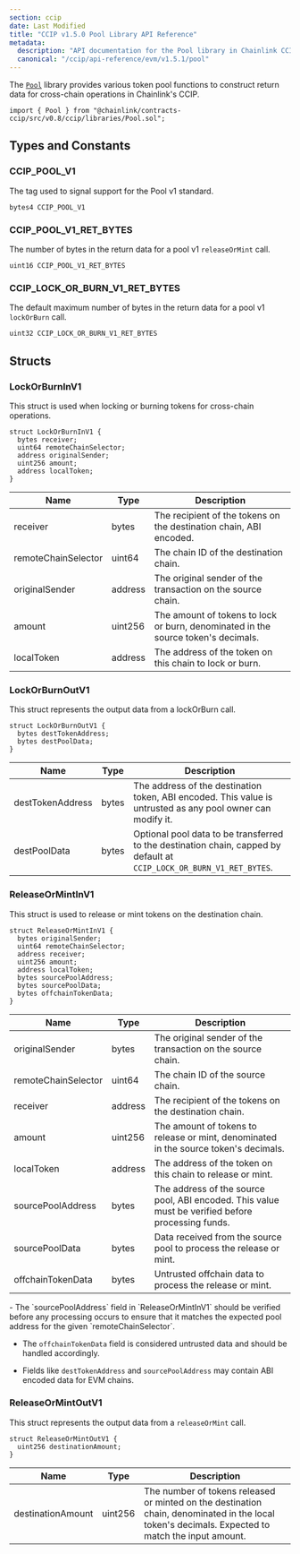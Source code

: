 ```yaml
---
section: ccip
date: Last Modified
title: "CCIP v1.5.0 Pool Library API Reference"
metadata:
  description: "API documentation for the Pool library in Chainlink CCIP v1.5.0, providing token pool functions for cross-chain operations."
  canonical: "/ccip/api-reference/evm/v1.5.1/pool"
---
```



<CcipCommon callout="importCCIPPackage150" />

The [`Pool`](https://github.com/smartcontractkit/ccip/tree/release/contracts-ccip-1.5.0/contracts/src/v0.8/ccip/libraries/Pool.sol) library provides various token pool functions to construct return data for cross-chain operations in Chainlink's CCIP.

```solidity
import { Pool } from "@chainlink/contracts-ccip/src/v0.8/ccip/libraries/Pool.sol";
```

## Types and Constants

### CCIP_POOL_V1

The tag used to signal support for the Pool v1 standard.

```solidity
bytes4 CCIP_POOL_V1
```

### CCIP_POOL_V1_RET_BYTES

The number of bytes in the return data for a pool v1 `releaseOrMint` call.

```solidity
uint16 CCIP_POOL_V1_RET_BYTES
```

### CCIP_LOCK_OR_BURN_V1_RET_BYTES

The default maximum number of bytes in the return data for a pool v1 `lockOrBurn` call.

```solidity
uint32 CCIP_LOCK_OR_BURN_V1_RET_BYTES
```

## Structs

### LockOrBurnInV1

This struct is used when locking or burning tokens for cross-chain operations.

```solidity
struct LockOrBurnInV1 {
  bytes receiver;
  uint64 remoteChainSelector;
  address originalSender;
  uint256 amount;
  address localToken;
}
```

| Name                | Type    | Description                                                                       |
| ------------------- | ------- | --------------------------------------------------------------------------------- |
| receiver            | bytes   | The recipient of the tokens on the destination chain, ABI encoded.                |
| remoteChainSelector | uint64  | The chain ID of the destination chain.                                            |
| originalSender      | address | The original sender of the transaction on the source chain.                       |
| amount              | uint256 | The amount of tokens to lock or burn, denominated in the source token's decimals. |
| localToken          | address | The address of the token on this chain to lock or burn.                           |

### LockOrBurnOutV1

This struct represents the output data from a lockOrBurn call.

```solidity
struct LockOrBurnOutV1 {
  bytes destTokenAddress;
  bytes destPoolData;
}
```

| Name             | Type  | Description                                                                                                           |
| ---------------- | ----- | --------------------------------------------------------------------------------------------------------------------- |
| destTokenAddress | bytes | The address of the destination token, ABI encoded. This value is untrusted as any pool owner can modify it.           |
| destPoolData     | bytes | Optional pool data to be transferred to the destination chain, capped by default at `CCIP_LOCK_OR_BURN_V1_RET_BYTES`. |

### ReleaseOrMintInV1

This struct is used to release or mint tokens on the destination chain.

```solidity
struct ReleaseOrMintInV1 {
  bytes originalSender;
  uint64 remoteChainSelector;
  address receiver;
  uint256 amount;
  address localToken;
  bytes sourcePoolAddress;
  bytes sourcePoolData;
  bytes offchainTokenData;
}
```

| Name                | Type    | Description                                                                                       |
| ------------------- | ------- | ------------------------------------------------------------------------------------------------- |
| originalSender      | bytes   | The original sender of the transaction on the source chain.                                       |
| remoteChainSelector | uint64  | The chain ID of the source chain.                                                                 |
| receiver            | address | The recipient of the tokens on the destination chain.                                             |
| amount              | uint256 | The amount of tokens to release or mint, denominated in the source token's decimals.              |
| localToken          | address | The address of the token on this chain to release or mint.                                        |
| sourcePoolAddress   | bytes   | The address of the source pool, ABI encoded. This value must be verified before processing funds. |
| sourcePoolData      | bytes   | Data received from the source pool to process the release or mint.                                |
| offchainTokenData   | bytes   | Untrusted offchain data to process the release or mint.                                           |

<Aside type="note">
  - The `sourcePoolAddress` field in `ReleaseOrMintInV1` should be verified before any processing occurs to ensure that it matches the expected pool address for the given `remoteChainSelector`. <br />

- The `offchainTokenData` field is considered untrusted data and should be handled accordingly. <br />

- Fields like `destTokenAddress` and `sourcePoolAddress` may contain ABI encoded data for EVM chains.

</Aside>

### ReleaseOrMintOutV1

This struct represents the output data from a `releaseOrMint` call.

```solidity
struct ReleaseOrMintOutV1 {
  uint256 destinationAmount;
}
```

| Name              | Type    | Description                                                                                                                                      |
| ----------------- | ------- | ------------------------------------------------------------------------------------------------------------------------------------------------ |
| destinationAmount | uint256 | The number of tokens released or minted on the destination chain, denominated in the local token's decimals. Expected to match the input amount. |
